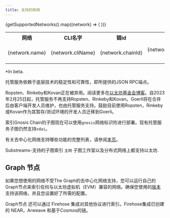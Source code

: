 ```yaml
---
title: 支持的网络
---
```



<Table>
  <tr>
    <th>网络</th>
    <th>CLI名字</th>
    <th align="center">链id</th>
    <th align="center">托管服务</th>
    <th align="center">子图工作室</th>
    <th align="center">去中心化网络</th>
    <th align="center">Substeams支持</th>
  </tr>
  {getSupportedNetworks().map((network) => (
    <tr key={network.cliName}>
      <td>{network.name}</td>
      <td>
        <CodeInline>{network.cliName}</CodeInline>
      </td>
      <td align="center">{network.chainId}</td>
      <td align="center">{network.supportedOnHosted ? '✓' : null}</td>
      <td align="center">{network.supportedOnStudio ? '✓' : null}</td>
      <td align="center">{network.supportedOnNetwork ? `✓${network.isBeta ? '*' : ''}` : null}</td>
      <td align="center">{network.substreams ? '✓' : null}</td>
    </tr>
  ))}
</Table>

\*In beta.

托管服务依赖于底层技术的稳定性和可靠性，即所提供的JSON RPC端点。

Ropsten、Rinkeby和Kovan正在被弃用。阅读更多在[以太坊基金会博客](https://blog.ethereum.org/2022/06/21/testnet-deprecation)。自2023年2月25日起，托管服务不再支持Ropsten、Rinkeby和Kovan。Goerli将在合并后由客户端开发人员维护，也由托管服务支持。鼓励目前使用Ropsten，Rinkeby或Kovan作为其暂存/测试环境的开发人员迁移到Goerli。

索引Gnosis Chain的子图现在可以使用`gnosis`网络标识符进行部署。现有托管服务子图仍然支持`xdai`。

有关去中心化网络支持哪些功能的完整列表，请参阅[本页](https://github.com/graphprotocol/indexer/blob/main/docs/feature-support-matrix.md)。

Substreams-支持的子图索引 `主网` 子图工作室以及分布式网络上都支持以太坊.

## Graph 节点

如果您想使用的网络不受The Graph的去中心化网络支持，您可以运行自己的Graph节点来索引任何与以太坊虚拟机（EVM）兼容的网络。确保您使用的[版本](https://github.com/graphprotocol/graph-node/releases) 支持该网络，并且您设置好了所需的配置。

Graph节点 还可以通过 Firehose 集成对其他协议进行索引。Firehose集成已创建的 NEAR，Arweave 和基于Cosmos的链。
